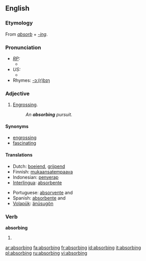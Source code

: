 ==English==
===Etymology===
From ''[[absorb]]'' + ''[[-ing]]''.

===Pronunciation===
* ''[[RP]]:''
** {{IPA|/əbˈzɔːbɪŋ/; /əbˈsɔːbɪŋ/}}
* ''US:''
** {{IPA|/æbˈzɔːrbɪŋ/; /æbˈsɔːrbɪŋ/}}
*Rhymes: [[Rhymes:English:-ɔː(r)bɪŋ|-ɔː(r)bɪŋ]]

===Adjective===
{{en-adj}}
# [[engross|Engrossing]].
#: ''An '''absorbing''' pursuit.''

====Synonyms====
* [[engrossing]]
* [[fascinating]]

====Translations====
{{top}}
* Dutch: [[boeiend]], [[grijpend]]
* Finnish: [[mukaansatempaava]]
* Indonesian: [[penyerap]]
* [[Interlingua]]: [[absorbente]]
{{mid}}
* Portuguese: [[absorvente]] {{m}} and {{f}}
* Spanish: [[absorbente]] {{m}} and {{f}}
* [[Volapük]]: [[änüsugön]]
{{bottom}}

===Verb===
'''absorbing'''
# {{present participle of|[[absorb]]}}

[[ar:absorbing]]
[[fa:absorbing]]
[[fr:absorbing]]
[[id:absorbing]]
[[it:absorbing]]
[[pl:absorbing]]
[[ru:absorbing]]
[[vi:absorbing]]